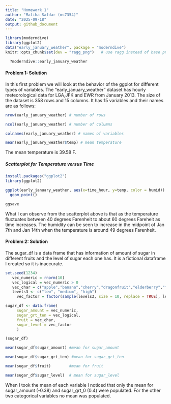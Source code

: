 ```yaml
---
title: "Homework 1"
author: "Maliha Safdar (ms7354)"
date: "2025-09-18"
output: github_document
---
```


```r
library(moderndive)
library(ggplot2)
data("early_january_weather", package = "moderndive")
knitr::opts_chunk$set(dev = "ragg_png")   # use ragg instead of base png()

  ?moderndive::early_january_weather
```


#### **Problem 1: Solution**

In this first problem we will look at the behavior of the ggplot for different types of variables. The "early_january_weather" dataset has hourly meteorological data for LGA,JFK and EWR from January 2013. The size of the dataset is 358 rows and 15 columns. It has 15 variables and their names are as follows:

```r
nrow(early_january_weather) # number of rows

ncol(early_january_weather) # number of columns

colnames(early_january_weather) # names of variables
```
```r
mean(early_january_weather$temp) # mean temperature
```

The mean temperature is 39.58 F.

##### Scatterplot for Temperature versus Time

```r
install.packages("ggplot2")
library(ggplot2)
```


```r
ggplot(early_january_weather, aes(x=time_hour, y=temp, color = humid)) +
  geom_point()

ggsave
```

What I can observe from the scatterplot above is that as the temperature fluctuates between 40 degrees Farenheit to about 60 degrees Fareheit as time increases. The humidity can be seen to increase in the midpoint of Jan 7th and Jan 14th when the temperature is around 49 degrees Farenheit.


#### **Problem 2: Solution**

The sugar_df is a data frame that has information of amount of sugar in different fruits and the level of sugar each one has. It is a fictional dataframe I created so it is inaccurate. 


```r
set.seed(1234)
   vec_numeric = rnorm(10)
   vec_logical = vec_numeric > 0
   vec_char = c("apple","banana","cherry","dragonfruit","elderberry","fig","grapes","lychee","pineapple","mango")
   levels3 <- c("low", "medium", "high")
     vec_factor = factor(sample(levels3, size = 10, replace = TRUE), levels3)
```

```r
sugar_df <- data.frame(
     sugar_amount = vec_numeric,
     sugar_grt_ten = vec_logical,
     fruit = vec_char,
     sugar_level = vec_factor
     )
```


```r
(sugar_df)
```


```r
mean(sugar_df$sugar_amount) #mean for sugar_amount

mean(sugar_df$sugar_grt_ten) #mean for sugar_grt_ten

mean(sugar_df$fruit)        #mean for fruit

mean(sugar_df$sugar_level)  # mean for sugar_level
```

When I took the mean of each variable I noticed that only the mean for sugar_amount (-0.38) and sugar_grt_0 (0.4) were populated. For the other two categorical variables no mean was populated.


